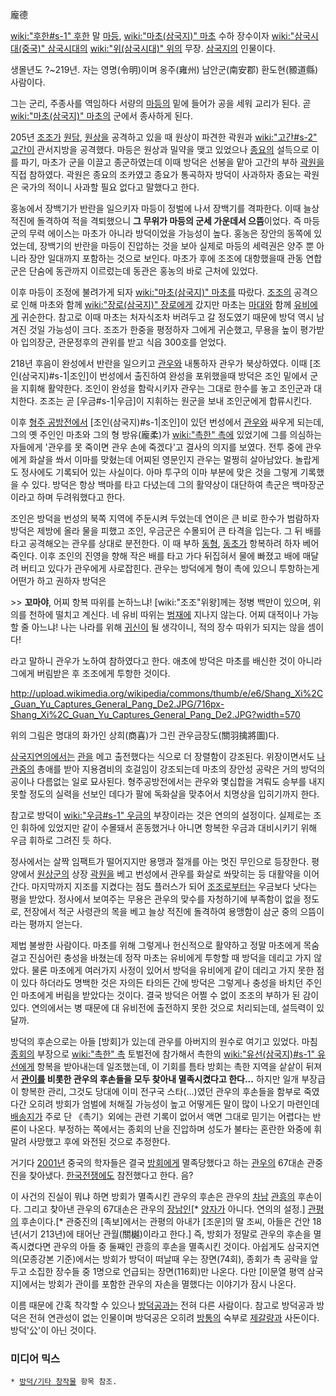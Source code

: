 龐德 

[[wiki:"후한#s-1" 후한]] 말 [[마등]], [[wiki:"마초(삼국지)" 마초]] 수하 장수이자 [[wiki:"삼국시대(중국)" 삼국시대]]의 [[wiki:"위(삼국시대)" 위]]의 무장. [[삼국지]]의 인물이다.

생몰년도 ?~219년. 자는 영명(令明)이며 옹주(雍州) 남안군(南安郡) 환도현(豲道縣) 사람이다.

그는 군리, 주종사를 역임하다 서량의 [[마등]]의 밑에 들어가 공을 세워 교리가 된다. 곧 [[wiki:"마초(삼국지)" 마초]]의 군에서 종사하게 된다.

205년 [[조조]]가 [[원담]], [[원상]]을 공격하고 있을 때 원상이 파견한 곽원과 [[wiki:"고간#s-2" 고간]]이 관서지방을 공격했다. 마등은 원상과 밀약을 맺고 있었으나 [[종요]]의 설득으로 이를 파기, 마초가 군을 이끌고 종군하였는데 이때 방덕은 선봉을 맡아 고간의 부하 [[곽원]]을 직접 참하였다. 곽원은 종요의 조카였고 종요가 통곡하자 방덕이 사과하자 종요는 곽원은 국가의 적이니 사과할 필요 없다고 말했다고 한다.

홍농에서 장백기가 반란을 일으키자 마등이 정벌에 나서 장백기를 격파한다. 이때 늘상 적진에 돌격하여 적을 격퇴했으니 '''그 무위가 마등의 군세 가운데서 으뜸'''이었다. 즉 마등군의 무력 에이스는 마초가 아니라 방덕이었을 가능성이 높다. 홍농은 장안의 동쪽에 있었는데, 장백기의 반란을 마등이 진압하는 것을 보아 실제로 마등의 세력권은 양주 뿐 아니라 장안 일대까지 포함하는 것으로 보인다. 마초가 후에 조조에 대항했을때 관동 연합군은 단숨에 동관까지 이르렀는데 동관은 홍농의 바로 근처에 있었다. 

이후 마등이 조정에 불려가게 되자 [[wiki:"마초(삼국지)" 마초]]를 따랐다. [[조조]]의 공격으로 인해 마초와 함께 [[wiki:"장로(삼국지)" 장로]]에게 갔지만 마초는 [[마대]]와 함께 [[유비]]에게 귀순한다. 참고로 이때 마초는 처자식조차 버려두고 갈 정도였기 때문에 방덕 역시 남겨진 것일 가능성이 크다. 조조가 한중을 평정하자 그에게 귀순했고, 무용을 높이 평가받아 입의장군, 관문정후의 관위를 받고 식읍 300호를 얻었다.

218년 후음이 완성에서 반란을 일으키고 [[관우]]와 내통하자 관우가 북상하였다. 이때 [조인(삼국지)#s-1|조인]이 번성에서 출진하여 완성을 포위했을때 방덕은 조인 밑에서 군을 지휘해 활약한다. 조인이 완성을 함락시키자 관우는 그대로 한수를 놓고 조인군과 대치한다. 조조는 곧 [우금#s-1|우금]이 지휘하는 원군을 보내 조인군에게 합류시킨다.

이후 [[형주 공방전]]에서 [조인(삼국지)#s-1|조인]이 있던 번성에서 [[관우]]와 싸우게 되는데, 그의 옛 주인인 마초와 그의 형 방유(龐柔)가 [[wiki:"촉한" 촉]]에 있었기에 그를 의심하는 자들에게 '관우를 못 죽이면 관우 손에 죽겠다'고 결사의 의지를 보였다. 전투 중에 관우에게 화살을 쏴서 이마를 맞혔는데 어찌된 영문인지 관우는 멀쩡히 살아남았다. 놀랍게도 정사에도 기록되어 있는 사실이다. 아마 투구의 이마 부분에 맞은 것을 그렇게 기록했을 수 있다. 방덕은 항상 백마를 타고 다녔는데 그의 활약상이 대단하여 촉군은 백마장군이라고 하며 두려워했다고 한다.

조인은 방덕을 번성의 북쪽 지역에 주둔시켜 두었는데 연이은 큰 비로 한수가 범람하자 방덕은 제방에 올라 물을 피했고 조인, 우금군은 수몰되어 큰 타격을 입는다. 그 뒤 배를 타고 공격해오는 관우를 상대로 분전한다. 이 때 부하 [[동형]], [[동초]]가 항복하려 하자 베어 죽인다. 이후 조인의 진영을 향해 작은 배를 타고 가다 뒤집혀서 물에 빠졌고 배에 매달려 버티고 있다가 관우에게 사로잡힌다. 관우는 방덕에게 형이 촉에 있으니 투항하는게 어떤가 하고 권하자 방덕은 

>> '''꼬마야''', 어찌 항복 따위를 논하느냐! [wiki:"조조"위왕]께는 정병 백만이 있으며, 위의를 천하에 떨치고 계신다. 네 유비 따위는 [[범재]]에 지나지 않는다. 어찌 대적이나 가능할 줄 아느냐! 나는 나라를 위해 [[귀신]]이 될 생각이니, 적의 장수 따위가 되지는 않을 셈이다!

라고 말하니 관우가 노하여 참하였다고 한다. 애초에 방덕은 마초를 배신한 것이 아니라 그에게 버림받은 후 조조에게 투항한 것이다.

http://upload.wikimedia.org/wikipedia/commons/thumb/e/e6/Shang_Xi%2C_Guan_Yu_Captures_General_Pang_De2.JPG/716px-Shang_Xi%2C_Guan_Yu_Captures_General_Pang_De2.JPG?width=570

위의 그림은 명대의 화가인 상희(商喜)가 그린 관우금장도(關羽擒將圖)다.

[[삼국지연의]]에서는 [[관]]을 메고 출전했다는 식으로 더 장렬함이 강조된다. 위장이면서도 [[나관중]]의 총애를 받아 지용겸비의 호걸임이 강조되는데 마초의 장안성 공략은 거의 방덕의 공이나 다름없는 일로 묘사된다. 형주공방전에서는 관우와 몇십합을 겨뤄도 승부를 내지 못할 정도의 실력을 선보인 데다가 팔에 독화살을 맞추어서 치명상을 입히기까지 한다.

참고로 방덕이 [[wiki:"우금#s-1" 우금]]의 부장이라는 것은 연의의 설정이다. 실제로는 조인 휘하에 있었지만 같이 수몰돼서 혼동했거나 아니면 항복한 우금과 대비시키기 위해 우금 휘하로 그려진 듯 하다.

정사에서는 살짝 임팩트가 떨어지지만 용맹과 절개를 아는 멋진 무인으로 등장한다. 평양에서 [[원상]]군의 상장 [[곽원]]을 베고 번성에서 관우를 화살로 쏴맞히는 등 대활약을 이어간다. 마지막까지 지조를 지켰다는 점도 플러스가 되어 [[조조]]로부터는 우금보다 낫다는 평을 받았다. 정사에서 보여주는 무용은 관우의 맞수를 자청하기에 부족함이 없을 정도로, 전장에서 적군 사령관의 목을 베고 늘상 적진에 돌격하여 용맹함이 삼군 중의 으뜸이라는 평까지 얻는다.

제법 불쌍한 사람이다. 마초를 위해 그렇게나 헌신적으로 활약하고 정말 마초에게 목숨걸고 진심어린 충성을 바쳤는데 정작 마초는 유비에게 투항할 때 방덕을 데리고 가지 않았다. 물론 마초에게 여러가지 사정이 있어서 방덕을 유비에게 같이 데리고 가지 못한 점이 있다 하더라도 명백한 것은 자의든 타의든 간에 방덕은 그렇게나 충성을 바치던 주인인 마초에게 버림을 받았다는 것이다. 결국 방덕은 어쩔 수 없이 조조의 부하가 된 감이 있다. 연의에서는 병 때문에 대 유비전에 출전하지 못한 것으로 처리되는데, 설득력이 있달까.

방덕의 후손으로는 아들 [방회]가 있는데 관우를 아버지의 원수로 여기고 있었다. 마침 [[종회]]의 부장으로 [[wiki:"촉한" 촉]] 토벌전에 참가해서 촉한의 [[wiki:"유선(삼국지)#s-1" 유선]]에게 항복을 받아내는데 일조했는데, 이 기회를 틈타 방회는 촉한 지역을 샅샅이 뒤져서 '''[[관이]]를 비롯한 관우의 후손들을 모두 찾아내 멸족시켰다고 한다...''' 하지만 일개 부장급이 항복한 관리, 그것도 당대에 이미 전구국 스타(...)였던 관우의 후손들을 함부로 죽였다간 오히려 방회가 엄벌에 처해질 가능성이 높고 어떻게든 말이 많이 나오기 마련인데 [[배송지]]가 주로 단 《촉기》외에는 관련 기록이 없어서 액면 그대로 믿기는 어렵다는 반론이 나온다. 부정하는 쪽에서는 종회의 난을 진압하며 성도가 불타는 혼란한 와중에 휘말려 사망했고 후에 와전된 것으로 추정한다.    

거기다 [[2001년]] 중국의 학자들은 결국 [[방회]]에게 멸족당했다고 하는 [[관우]]의 67대손 관중진을 찾아냈다. [[한국전쟁]]에도 참전했다고 한다. 음?

이 사건의 진실이 뭐냐 하면 방회가 멸족시킨 관우의 후손은 관우의 [[차남]] [[관흥]]의 후손이다. 그리고 찾아낸 관우의 67대손은 관우의 [[장남]]인[* [[양자]]가 아니다. 연의의 설정.] [[관평]]의 후손이다.[* 관중진의 [족보]에서는 관평의 아내가 [조운]의 딸 조씨, 아들은 건안 18년(서기 213년)에 태어난 관월(關樾)이라고 한다.] 즉, 방회가 정말로 관우의 후손을 멸족시켰다면 관우의 아들 중 둘째인 관흥의 후손을 멸족시킨 것이다. 아쉽게도 삼국지연의(모종강본 기준)에서는 방회가 방덕이 떠날때 우는 장면(74회), 종회가 촉 공략을 앞두고 소집한 장수들 중 1명으로 언급되는 장면(116회)만 나온다. 다만 [이문열 평역 삼국지]에서는 방회가 관이를 포함한 관우의 자손을 멸했다는 이야기가 잠시 나온다. 

이름 때문에 간혹 착각할 수 있으나 [[방덕공]]과는 전혀 다른 사람이다. 참고로 방덕공과 방덕은 전혀 연관성이 없는 인물이며 방덕공은 오히려 [[방통]]의 숙부로 [[제갈량]]과 사돈이다. 방덕'公'이 아닌 것이다.

=== 미디어 믹스 ===
 * [[방덕/기타 창작물]] 항목 참조.

